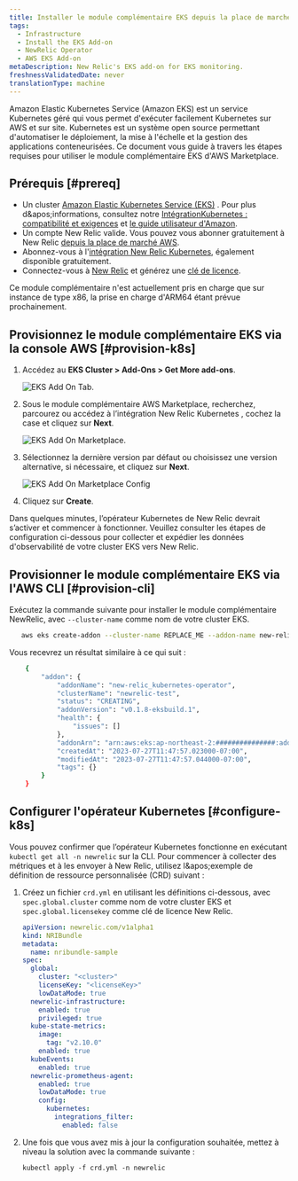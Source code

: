 ```yaml
---
title: Installer le module complémentaire EKS depuis la place de marché AWS
tags:
  - Infrastructure
  - Install the EKS Add-on
  - NewRelic Operator
  - AWS EKS Add-on
metaDescription: New Relic's EKS add-on for EKS monitoring.
freshnessValidatedDate: never
translationType: machine
---
```


Amazon Elastic Kubernetes Service (Amazon EKS) est un service Kubernetes géré qui vous permet d'exécuter facilement Kubernetes sur AWS et sur site. Kubernetes est un système open source permettant d'automatiser le déploiement, la mise à l'échelle et la gestion des applications conteneurisées. Ce document vous guide à travers les étapes requises pour utiliser le module complémentaire EKS d'AWS Marketplace.

## Prérequis [#prereq]

* Un cluster [Amazon Elastic Kubernetes Service (EKS)](https://docs.aws.amazon.com/eks/latest/userguide/what-is-eks.html) . Pour plus d&amp;apos;informations, consultez notre [IntégrationKubernetes : compatibilité et exigences](/docs/kubernetes-pixie/kubernetes-integration/get-started/kubernetes-integration-compatibility-requirements/) et [le guide utilisateur d'Amazon](https://docs.aws.amazon.com/eks/latest/userguide/create-cluster.html).
* Un compte New Relic valide. Vous pouvez vous abonner gratuitement à New Relic [depuis la place de marché AWS](https://aws.amazon.com/marketplace/pp/prodview-ov56chowabeb4?sr=0-3&ref_=beagle&applicationId=AWS-Marketplace-Console).
* Abonnez-vous à l'[intégration New Relic Kubernetes](https://aws.amazon.com/marketplace/pp/prodview-gcywa6keq2ajy?applicationId=AWS-Marketplace-Console&ref_=beagle&sr=0-5), également disponible gratuitement.
* Connectez-vous à [New Relic](https://one.newrelic.com/) et générez une [clé de licence](https://one.newrelic.com/api-keys).

<Callout variant="important">
  Ce module complémentaire n'est actuellement pris en charge que sur instance de type x86, la prise en charge d'ARM64 étant prévue prochainement.
</Callout>

## Provisionnez le module complémentaire EKS via la console AWS [#provision-k8s]

1. Accédez au <DNT>**EKS Cluster &gt; Add-Ons &gt; Get More add-ons**</DNT>.

   <img title="eksAddOnTab.png" alt="EKS Add On Tab." src="/images/EKS-Add-On-Screenshot-1.webp" />

2. Sous le module complémentaire AWS Marketplace, recherchez, parcourez ou accédez à l’intégration New Relic Kubernetes , cochez la case et cliquez sur <DNT>**Next**</DNT>.

   <img title="eksAddOnMarketplace.png" alt="EKS Add On Marketplace." src="/images/EKS-Add-On-Screenshot-2.webp" />

3. Sélectionnez la dernière version par défaut ou choisissez une version alternative, si nécessaire, et cliquez sur <DNT>**Next**</DNT>.

   <img title="eksAddOnMarketplaceConfig.png" alt="EKS Add On Marketplace Config" src="/images/EKS-Add-On-Screenshot-3.webp" />

4. Cliquez sur <DNT>**Create**</DNT>.

Dans quelques minutes, l’opérateur Kubernetes de New Relic devrait s’activer et commencer à fonctionner. Veuillez consulter les étapes de configuration ci-dessous pour collecter et expédier les données d'observabilité de votre cluster EKS vers New Relic.

## Provisionner le module complémentaire EKS via l'AWS CLI [#provision-cli]

Exécutez la commande suivante pour installer le module complémentaire NewRelic, avec `--cluster-name` comme nom de votre cluster EKS.

```bash
   aws eks create-addon --cluster-name REPLACE_ME --addon-name new-relic_kubernetes-operator
```

Vous recevrez un résultat similaire à ce qui suit :

```bash
    {
        "addon": {
            "addonName": "new-relic_kubernetes-operator",
            "clusterName": "newrelic-test",
            "status": "CREATING",
            "addonVersion": "v0.1.8-eksbuild.1",
            "health": {
                "issues": []
            },
            "addonArn": "arn:aws:eks:ap-northeast-2:###############:addon/kubecon2023-127/new-relic_kubernetes-operator/6cc5e7b7-d8f1-5fa0-c668-2bc9727e16b3",
            "createdAt": "2023-07-27T11:47:57.023000-07:00",
            "modifiedAt": "2023-07-27T11:47:57.044000-07:00",
            "tags": {}
        }
    }
```

## Configurer l'opérateur Kubernetes [#configure-k8s]

Vous pouvez confirmer que l’opérateur Kubernetes fonctionne en exécutant `kubectl get all -n newrelic` sur la CLI. Pour commencer à collecter des métriques et à les envoyer à New Relic, utilisez l&amp;apos;exemple de définition de ressource personnalisée (CRD) suivant :

1. Créez un fichier `crd.yml` en utilisant les définitions ci-dessous, avec `spec.global.cluster` comme nom de votre cluster EKS et `spec.global.licensekey` comme clé de licence New Relic.

   ```yml
   apiVersion: newrelic.com/v1alpha1
   kind: NRIBundle
   metadata:
     name: nribundle-sample
   spec:
     global:
       cluster: "<cluster>"
       licenseKey: "<licenseKey>"
       lowDataMode: true
     newrelic-infrastructure:
       enabled: true
       privileged: true
     kube-state-metrics:
       image:
         tag: "v2.10.0"
       enabled: true
     kubeEvents:
       enabled: true
     newrelic-prometheus-agent:
       enabled: true
       lowDataMode: true
       config:
         kubernetes:
           integrations_filter:
             enabled: false
   ```

2. Une fois que vous avez mis à jour la configuration souhaitée, mettez à niveau la solution avec la commande suivante :

   ```
   kubectl apply -f crd.yml -n newrelic
   ```